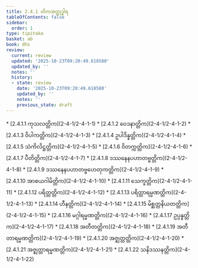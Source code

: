 ```yaml
---
title: 2.4.1 တိကအတ္ထုဒ္ဓါရ
tableOfContents: false
sidebar:
  order: 1
type: tipitaka
basket: ab
book: dhs
review:
  current: review
  updated: '2025-10-23T09:20:49.618580'
  updated_by: ''
  notes: ''
  history:
  - state: review
    date: '2025-10-23T09:20:49.618580'
    updated_by: ''
    notes: ''
    previous_state: draft
---
```



<ReviewStatus review={frontmatter.review} showDetails={true} />

<HypothesisAnnotation frontmatter={frontmatter} />

<DynamicBreadcrumb />



<TableOfContents book="dhs" section="2.4.1">
* [2.4.1.1 ကုသလတ္တိက](2-4-1/2-4-1-1)
* [2.4.1.2 ဝေဒနာတ္တိက](2-4-1/2-4-1-2)
* [2.4.1.3 ဝိပါကတ္တိက](2-4-1/2-4-1-3)
* [2.4.1.4 ဥပါဒိန္နတ္တိက](2-4-1/2-4-1-4)
* [2.4.1.5 သံကိလိဋ္ဌတ္တိက](2-4-1/2-4-1-5)
* [2.4.1.6 ဝိတက္ကတ္တိက](2-4-1/2-4-1-6)
* [2.4.1.7 ပီတိတ္တိက](2-4-1/2-4-1-7)
* [2.4.1.8 ဒဿနေနပဟာတဗ္ဗတ္တိက](2-4-1/2-4-1-8)
* [2.4.1.9 ဒဿနေနပဟာတဗ္ဗဟေတုကတ္တိက](2-4-1/2-4-1-9)
* [2.4.1.10 အာစယဂါမိတ္တိက](2-4-1/2-4-1-10)
* [2.4.1.11 သေက္ခတ္တိက](2-4-1/2-4-1-11)
* [2.4.1.12 ပရိတ္တတ္တိက](2-4-1/2-4-1-12)
* [2.4.1.13 ပရိတ္တာရမ္မဏတ္တိက](2-4-1/2-4-1-13)
* [2.4.1.14 ဟီနတ္တိက](2-4-1/2-4-1-14)
* [2.4.1.15 မိစ္ဆတ္တနိယတတ္တိက](2-4-1/2-4-1-15)
* [2.4.1.16 မဂ္ဂါရမ္မဏတ္တိက](2-4-1/2-4-1-16)
* [2.4.1.17 ဥပ္ပန္နတ္တိက](2-4-1/2-4-1-17)
* [2.4.1.18 အတီတတ္တိက](2-4-1/2-4-1-18)
* [2.4.1.19 အတီတာရမ္မဏတ္တိက](2-4-1/2-4-1-19)
* [2.4.1.20 အဇ္ဈတ္တတ္တိက](2-4-1/2-4-1-20)
* [2.4.1.21 အဇ္ဈတ္တာရမ္မဏတ္တိက](2-4-1/2-4-1-21)
* [2.4.1.22 သနိဒဿနတ္တိက](2-4-1/2-4-1-22)
</TableOfContents>